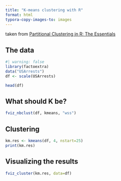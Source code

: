 ```yaml
---
title: "K-means clustering with R"
format: html
typora-copy-images-to: images
---
```


taken from [Partitional Clustering in R: The Essentials](https://www.datanovia.com/en/lessons/k-means-clustering-in-r-algorith-and-practical-examples/)

## The data

```r
#| warning: false
library(factoextra)
data("USArrests")
df <- scale(USArrests)
```

```r
head(df)
```

## What should K be?


```r
fviz_nbclust(df, kmeans, "wss")
```

## Clustering

```r
km.res <- kmeans(df, 4, nstart=25)
print(km.res)
```

## Visualizing the results

```r
fviz_cluster(km.res, data=df)
```
